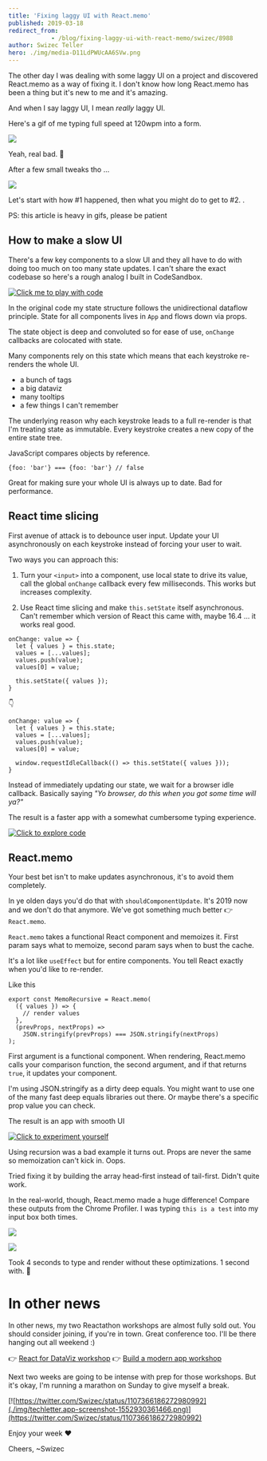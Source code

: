 ```yaml
---
title: 'Fixing laggy UI with React.memo'
published: 2019-03-18
redirect_from: 
            - /blog/fixing-laggy-ui-with-react-memo/swizec/8988
author: Swizec Teller
hero: ./img/media-D11LdPWUcAA6SVw.png
---
```

The other day I was dealing with some laggy UI on a project and discovered React.memo as a way of fixing it. I don't know how long React.memo has been a thing but it's new to me and it's amazing.





And when I say laggy UI, I mean _really_ laggy UI.



Here's a gif of me typing full speed at 120wpm into a form.



![](./img/VlpnEbl.gif)



Yeah, real bad. 🙈



After a few small tweaks tho ...



![](./img/ihNGHUN.gif)



Let's start with how #1 happened, then what you might do to get to #2. .



PS: this article is heavy in gifs, please be patient



## How to make a slow UI



There's a few key components to a slow UI and they all have to do with doing too much on too many state updates. I can't share the exact codebase so here's a rough analog I built in CodeSandbox.



[![Click me to play with code](./img/NuogZIB.gif)](https://codesandbox.io/s/n7zlz8onj0)



In the original code my state structure follows the unidirectional dataflow principle. State for all components lives in `App` and flows down via props.



The state object is deep and convoluted so for ease of use, `onChange` callbacks are colocated with state.



Many components rely on this state which means that each keystroke re-renders the whole UI.



- a bunch of tags
- a big dataviz
- many tooltips
- a few things I can't remember



The underlying reason why each keystroke leads to a full re-render is that I'm treating state as immutable. Every keystroke creates a new copy of the entire state tree.



JavaScript compares objects by reference.



```
{foo: 'bar'} === {foo: 'bar'} // false
```



Great for making sure your whole UI is always up to date. Bad for performance.



## React time slicing



First avenue of attack is to debounce user input. Update your UI asynchronously on each keystroke instead of forcing your user to wait.



Two ways you can approach this:



1) Turn your `<input>` into a component, use local state to drive its value, call the global `onChange` callback every few milliseconds. This works but increases complexity.



2) Use React time slicing and make `this.setState` itself asynchronous. Can't remember which version of React this came with, maybe 16.4 ... it works real good.



```
onChange: value => {
  let { values } = this.state;
  values = [...values];
  values.push(value);
  values[0] = value;
  
  this.setState({ values });
}
```



👇



```
onChange: value => {
  let { values } = this.state;
  values = [...values];
  values.push(value);
  values[0] = value;

  window.requestIdleCallback(() => this.setState({ values }));
}
```



Instead of immediately updating our state, we wait for a browser idle callback. Basically saying _"Yo browser, do this when you got some time will ya?"_



The result is a faster app with a somewhat cumbersome typing experience.



[![Click to explore code](./img/gNHQMmd.gif)](https://codesandbox.io/s/n7zlz8onj0)



## React.memo



Your best bet isn't to make updates asynchronous, it's to avoid them completely.



In ye olden days you'd do that with `shouldComponentUpdate`. It's 2019 now and we don't do that anymore. We've got something much better 👉 `React.memo`.



`React.memo` takes a functional React component and memoizes it. First param says what to memoize, second param says when to bust the cache.



It's a lot like `useEffect` but for entire components. You tell React exactly when you'd like to re-render.



Like this



```
export const MemoRecursive = React.memo(
  ({ values }) => {
    // render values
  },
  (prevProps, nextProps) =>
    JSON.stringify(prevProps) === JSON.stringify(nextProps)
);
```



First argument is a functional component. When rendering, React.memo calls your comparison function, the second argument, and if that returns `true`, it updates your component.



I'm using JSON.stringify as a dirty deep equals. You might want to use one of the many fast deep equals libraries out there. Or maybe there's a specific prop value you can check.



The result is an app with smooth UI



[![Click to experiment yourself](./img/Z5hBlzu.gif)](https://codesandbox.io/s/n7zlz8onj0)



Using recursion was a bad example it turns out. Props are never the same so memoization can't kick in. Oops.



Tried fixing it by building the array head-first instead of tail-first. Didn't quite work.



In the real-world, though, React.memo made a huge difference! Compare these outputs from the Chrome Profiler. I was typing `this is a test` into my input box both times.



![](./img/media-D11LdPWUcAA6SVw.png)



![](./img/media-D11Lj3MVYAAdZ6E.jpg)



Took 4 seconds to type and render without these optimizations. 1 second with. 🤘



# In other news



In other news, my two Reactathon workshops are almost fully sold out. You should consider joining, if you're in town. Great conference too. I'll be there hanging out all weekend :)



👉 [React for DataViz workshop](https://ti.to/real-world-react/react-and-d3-workshop) 👉 [Build a modern app workshop](https://ti.to/real-world-react/modern-app-with-react-workshop)



Next two weeks are going to be intense with prep for those workshops. But it's okay, I'm running a marathon on Sunday to give myself a break.



[![https://twitter.com/Swizec/status/1107366186272980992](./img/techletter.app-screenshot-1552930361466.png)](https://twitter.com/Swizec/status/1107366186272980992)



Enjoy your week ❤️



Cheers, ~Swizec